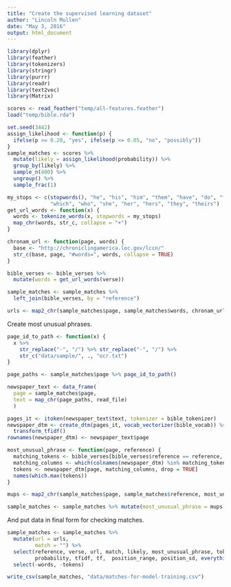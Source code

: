 ```yaml
---
title: "Create the supervised learning dataset"
author: "Lincoln Mullen"
date: "May 3, 2016"
output: html_document
---
```


```r
library(dplyr)
library(feather)
library(tokenizers)
library(stringr)
library(purrr)
library(readr)
library(text2vec)
library(Matrix)

scores <- read_feather("temp/all-features.feather")
load("temp/bible.rda")
```


```r
set.seed(3442)
assign_likelihood <- function(p) {
  ifelse(p >= 0.20, "yes", ifelse(p <= 0.05, "no", "possibly"))
}
sample_matches <- scores %>% 
  mutate(likely = assign_likelihood(probability)) %>% 
  group_by(likely) %>% 
  sample_n(400) %>% 
  ungroup() %>% 
  sample_frac(1) 
```


```r
my_stops <- c(stopwords(), "he", "his", "him", "them", "have", "do", "from", 
              "which", "who", "she", "her", "hers", "they", "theirs")
get_url_words <- function(x) {
  words <- tokenize_words(x, stopwords = my_stops)
  map_chr(words, str_c, collapse = "+")
}

chronam_url <- function(page, words) {
  base <- "http://chroniclingamerica.loc.gov/lccn/"
  str_c(base, page, "#words=", words, collapse = TRUE)
}

bible_verses <- bible_verses %>% 
  mutate(words = get_url_words(verse))

sample_matches <- sample_matches %>%
  left_join(bible_verses, by = "reference")

urls <- map2_chr(sample_matches$page, sample_matches$words, chronam_url)
```

Create most unusual phrases.

```r
page_id_to_path <- function(x) {
  x %>% 
    str_replace("-", "/") %>% str_replace("-", "/") %>% 
    str_c("data/sample/", ., "ocr.txt")
}

page_paths <- sample_matches$page %>% page_id_to_path()

newspaper_text <- data_frame(
  page = sample_matches$page,
  text = map_chr(page_paths, read_file)
  )

pages_it <- itoken(newspaper_text$text, tokenizer = bible_tokenizer)
newspaper_dtm <- create_dtm(pages_it, vocab_vectorizer(bible_vocab)) %>% 
  transform_tfidf()
rownames(newspaper_dtm) <- newspaper_text$page

most_unusual_phrase <- function(page, reference) {
  matching_tokens <- bible_verses[bible_verses$reference == reference, ]$tokens[[1]]
  matching_columns <- which(colnames(newspaper_dtm) %in% matching_tokens)
  tokens <- newspaper_dtm[page, matching_columns, drop = TRUE] 
  names(which.max(tokens))
}

mups <- map2_chr(sample_matches$page, sample_matches$reference, most_unusual_phrase)

sample_matches <- sample_matches %>% mutate(most_unusual_phrase = mups)
```

And put data in final form for checking matches.

```r
sample_matches <- sample_matches %>% 
  mutate(url = urls,
         match = "") %>% 
  select(reference, verse, url, match, likely, most_unusual_phrase, token_count,
         probability, tfidf, tf,  position_range, position_sd, everything()) %>% 
  select(-words, -tokens)
```


```r
write_csv(sample_matches, "data/matches-for-model-training.csv")
```



